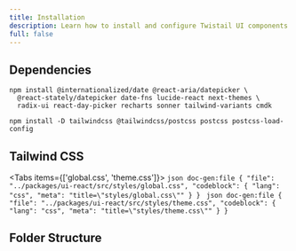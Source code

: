 ```yaml
---
title: Installation
description: Learn how to install and configure Twistail UI components.
full: false
---
```


## Dependencies

```package-install
npm install @internationalized/date @react-aria/datepicker \
  @react-stately/datepicker date-fns lucide-react next-themes \
  radix-ui react-day-picker recharts sonner tailwind-variants cmdk
```

```package-install
npm install -D tailwindcss @tailwindcss/postcss postcss postcss-load-config
```

## Tailwind CSS

<Tabs items={['global.css', 'theme.css']}>
  <Tab value="global.css">
    ```json doc-gen:file
    {
      "file": "../packages/ui-react/src/styles/global.css",
      "codeblock": { "lang": "css", "meta": "title=\"styles/global.css\"" }
    }
    ```
  </Tab>
  <Tab value="theme.css">
    ```json doc-gen:file
    {
      "file": "../packages/ui-react/src/styles/theme.css",
      "codeblock": { "lang": "css", "meta": "title=\"styles/theme.css\"" }
    }
    ```
  </Tab>
</Tabs>

## Folder Structure

<Files className='font-mono'>
  <Folder name="components" defaultOpen>
    <Folder name="base-ui" defaultOpen>
      <Folder name="accordion" defaultOpen>
        <File name="accordion.tsx" />
        <File name="accordion.css.ts" />
        <File name="index.ts" />
      </Folder>
      <Folder name="avatar">
        <File name="avatar.tsx" />
        <File name="avatar.css.ts" />
        <File name="index.ts" />
      </Folder>
      <Folder name="...component">
        <File name="component.tsx" />
        <File name="component.css.ts" />
        <File name="index.ts" />
      </Folder>
    </Folder>
  </Folder>
  <Folder name="styles" defaultOpen>
    <File name="global.css" />
    <File name="theme.css" />
  </Folder>
  <File name="package.json" />
</Files>
